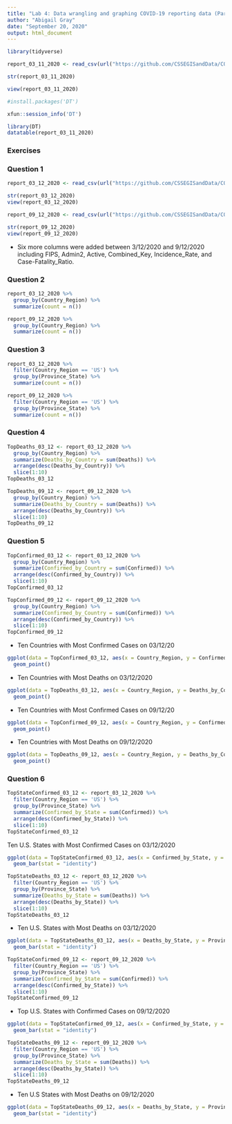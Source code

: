 ```yaml
---
title: "Lab 4: Data wrangling and graphing COVID-19 reporting data (Part 1)"
author: "Abigail Gray"
date: "September 20, 2020"
output: html_document
---
```


```r
library(tidyverse)
```

```r
report_03_11_2020 <- read_csv(url("https://github.com/CSSEGISandData/COVID-19/raw/master/csse_covid_19_data/csse_covid_19_daily_reports/03-11-2020.csv")) %>% rename(Country_Region = "Country/Region", Province_State = "Province/State")
```
```r
str(report_03_11_2020)
```
```r
view(report_03_11_2020)
```

```r
#install.packages('DT')
```

```r
xfun::session_info('DT')
```

```r
library(DT)
datatable(report_03_11_2020)
```

### Exercises


### Question 1

```r
report_03_12_2020 <- read_csv(url("https://github.com/CSSEGISandData/COVID-19/raw/master/csse_covid_19_data/csse_covid_19_daily_reports/03-12-2020.csv")) %>% rename(Country_Region = "Country/Region", Province_State = "Province/State")
```
```r
str(report_03_12_2020)
view(report_03_12_2020)
```
```r
report_09_12_2020 <- read_csv(url("https://github.com/CSSEGISandData/COVID-19/raw/master/csse_covid_19_data/csse_covid_19_daily_reports/09-12-2020.csv"))
```
```r
str(report_09_12_2020)
view(report_09_12_2020)
```

* Six more columns were added between 3/12/2020 and 9/12/2020 including FIPS, Admin2, Active, Combined_Key, Incidence_Rate, and Case-Fatality_Ratio.



### Question 2

```r
report_03_12_2020 %>%
  group_by(Country_Region) %>% 
  summarize(count = n())
```

```r
report_09_12_2020 %>%
  group_by(Country_Region) %>% 
  summarize(count = n())
```



### Question 3
```r
report_03_12_2020 %>% 
  filter(Country_Region == 'US') %>% 
  group_by(Province_State) %>% 
  summarize(count = n())
```

```r
report_09_12_2020 %>% 
  filter(Country_Region == 'US') %>% 
  group_by(Province_State) %>% 
  summarize(count = n())
```



### Question 4

```r
TopDeaths_03_12 <- report_03_12_2020 %>%
  group_by(Country_Region) %>% 
  summarize(Deaths_by_Country = sum(Deaths)) %>% 
  arrange(desc(Deaths_by_Country)) %>% 
  slice(1:10)
TopDeaths_03_12
```

```r
TopDeaths_09_12 <- report_09_12_2020 %>%
  group_by(Country_Region) %>% 
  summarize(Deaths_by_Country = sum(Deaths)) %>% 
  arrange(desc(Deaths_by_Country)) %>% 
  slice(1:10)
TopDeaths_09_12
```



### Question 5
```r
TopConfirmed_03_12 <- report_03_12_2020 %>%
  group_by(Country_Region) %>% 
  summarize(Confirmed_by_Country = sum(Confirmed)) %>% 
  arrange(desc(Confirmed_by_Country)) %>% 
  slice(1:10)
TopConfirmed_03_12
```
```r
TopConfirmed_09_12 <- report_09_12_2020 %>%
  group_by(Country_Region) %>% 
  summarize(Confirmed_by_Country = sum(Confirmed)) %>% 
  arrange(desc(Confirmed_by_Country)) %>% 
  slice(1:10)
TopConfirmed_09_12
```
* Ten Countries with Most Confirmed Cases on 03/12/20
```r
ggplot(data = TopConfirmed_03_12, aes(x = Country_Region, y = Confirmed_by_Country)) +
  geom_point()
```



* Ten Countries with Most Deaths on 03/12/2020 
```r
ggplot(data = TopDeaths_03_12, aes(x = Country_Region, y = Deaths_by_Country)) +
  geom_point()
```



* Ten Countries with Most Confirmed Cases on 09/12/20
```r
ggplot(data = TopConfirmed_09_12, aes(x = Country_Region, y = Confirmed_by_Country)) +
  geom_point()
```



* Ten Countries with Most Deaths on 09/12/2020
```r
ggplot(data = TopDeaths_09_12, aes(x = Country_Region, y = Deaths_by_Country)) +
  geom_point()
```



### Question 6

```r
TopStateConfirmed_03_12 <- report_03_12_2020 %>% 
  filter(Country_Region == 'US') %>% 
  group_by(Province_State) %>%
  summarize(Confirmed_by_State = sum(Confirmed)) %>% 
  arrange(desc(Confirmed_by_State)) %>% 
  slice(1:10)
TopStateConfirmed_03_12
```

Ten U.S. States with Most Confirmed Cases on 03/12/2020

```r
ggplot(data = TopStateConfirmed_03_12, aes(x = Confirmed_by_State, y = Province_State)) +
  geom_bar(stat = "identity")
```


```r
TopStateDeaths_03_12 <- report_03_12_2020 %>% 
  filter(Country_Region == 'US') %>% 
  group_by(Province_State) %>%
  summarize(Deaths_by_State = sum(Deaths)) %>% 
  arrange(desc(Deaths_by_State)) %>% 
  slice(1:10)
TopStateDeaths_03_12
```

* Ten U.S. States with Most Deaths on 03/12/2020

```r
ggplot(data = TopStateDeaths_03_12, aes(x = Deaths_by_State, y = Province_State)) +
  geom_bar(stat = "identity")
```



```r
TopStateConfirmed_09_12 <- report_09_12_2020 %>% 
  filter(Country_Region == 'US') %>% 
  group_by(Province_State) %>%
  summarize(Confirmed_by_State = sum(Confirmed)) %>% 
  arrange(desc(Confirmed_by_State)) %>% 
  slice(1:10)
TopStateConfirmed_09_12
```

* Top U.S. States with Confirmed Cases on 09/12/2020

```r
ggplot(data = TopStateConfirmed_09_12, aes(x = Confirmed_by_State, y = Province_State)) +
  geom_bar(stat = "identity")
```


```r
TopStateDeaths_09_12 <- report_09_12_2020 %>% 
  filter(Country_Region == 'US') %>% 
  group_by(Province_State) %>%
  summarize(Deaths_by_State = sum(Deaths)) %>% 
  arrange(desc(Deaths_by_State)) %>% 
  slice(1:10)
TopStateDeaths_09_12
```

* Ten U.S States with Most Deaths on 09/12/2020

```r
ggplot(data = TopStateDeaths_09_12, aes(x = Deaths_by_State, y = Province_State)) +
  geom_bar(stat = "identity")
```

